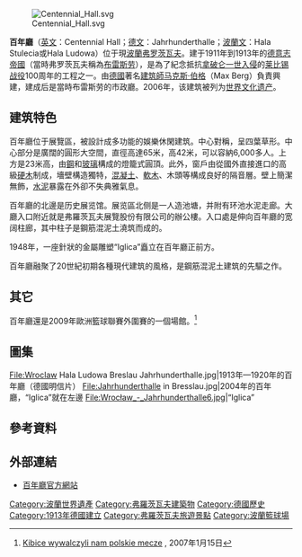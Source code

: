 {{世界文化遗产概要表
| site_img = Wrocław_-_Jahrhunderthalle5.jpg
| site_img_capt = 百年廳
| site_img_width = 350px
| zh_name = 弗罗茨瓦夫的百年厅
| en_name = Centennial Hall in Wrocław
| fr_name = Hall du Centenaire de Wrocław
| country = {{POL}}
| Region = 欧洲和北美地区
| criterion_c = (i) (ii) (iv)
| rg_year = 2006
| ex_rg_year = 
| remarks = 
| org_url = http://whc.unesco.org/en/list/1165
| map_img = 
| map_img_width = 
| locator_x = 
| locator_y = 
}}
[[File:Centennial_Hall.svg|thumb]]

'''百年廳'''（[[英文|英文]]：Centennial Hall；[[德文|德文]]：Jahrhunderthalle；[[波蘭文|波蘭文]]：Hala Stulecia或Hala Ludowa）位于現[[波蘭|波蘭]][[弗罗茨瓦夫|弗罗茨瓦夫]]。建于1911年到1913年的[[德意志帝國|德意志帝國]]（當時弗罗茨瓦夫稱為[[布雷斯劳|布雷斯劳]]），是為了紀念抵抗[[拿破仑一世|拿破仑一世]][[解放戰爭_(德國)|入侵]]的[[莱比锡战役|莱比锡战役]]100周年的工程之一。由[[德國|德國]]著名[[建筑師|建筑師]][[马克斯·伯格|马克斯·伯格]]（Max Berg）負責興建，建成后是當時布雷斯劳的市政廳。2006年，该建筑被列为[[世界文化遗产|世界文化遗产]]。

== 建筑特色 ==
百年廳位于展覽區，被設計成多功能的娛樂休閑建筑。中心對稱，呈四葉草形。中心部分是廣闊的圓形大空間，直徑高達65米，高42米，可以容納6,000多人。上方是23米高，由[[鋼|鋼]]和[[玻璃|玻璃]]構成的燈籠式圓頂。此外，窗戶由從國外直接進口的高級[[硬木|硬木]]制成，墻壁構造獨特，[[混凝土|混凝土]]、[[軟木|軟木]]、木頭等構成良好的隔音層。壁上簡潔無飾，[[水泥|水泥]]暴露在外卻不失典雅氣息。

百年廳的北邊是历史展览馆。展览區北侧是一人造池塘，并附有环池水泥走廊。大廳入口附近就是弗羅茨瓦夫展覽股份有限公司的辦公樓。入口處是伸向百年廳的宽阔柱廊，其中柱子是鋼筋混泥土澆筑而成的。

1948年，一座針狀的金屬雕塑“Iglica”矗立在百年廳正前方。

百年廳融聚了20世紀初期各種現代建筑的風格，是鋼筋混泥土建筑的先驅之作。

== 其它 ==
百年廳還是2009年歐洲籃球聯賽外圍賽的一個場館。<ref>[http://miasta.gazeta.pl/wroclaw/1,35751,3851818.html Kibice wywalczyli nam polskie mecze] {{webarchive|url=https://web.archive.org/web/20090414164024/http://miasta.gazeta.pl/wroclaw/1,35751,3851818.html |date=2009-04-14 }}, 2007年1月15日</ref>

== 圖集 ==
<gallery>
File:Wroclaw Hala Ludowa Breslau Jahrhunderthalle.jpg|1913年—1920年的百年廳（德國明信片）
File:Jahrhunderthalle in Bresslau.jpg|2004年的百年廳，“Iglica”就在左邊
File:Wrocław_-_Jahrhunderthalle6.jpg|“Iglica”
</gallery>

== 參考資料 ==
<references/>

== 外部連結 ==
{{Commons|Centennial Hall}}
* [https://web.archive.org/web/20101214151750/http://www.halaludowa.wroc.pl/ 百年廳官方網站] {{pl icon}}
{{弗罗茨瓦夫}}
{{波蘭世界遺產}}

{{coord|51|06|26|N|17|04|37|E|region:PL-DS_type:landmark|display=title}}

{{Authority control}}
[[Category:波蘭世界遺產|Category:波蘭世界遺產]]
[[Category:弗羅茨瓦夫建築物|Category:弗羅茨瓦夫建築物]]
[[Category:德國歷史|Category:德國歷史]]
[[Category:1913年德國建立|Category:1913年德國建立]]
[[Category:弗羅茨瓦夫旅遊景點|Category:弗羅茨瓦夫旅遊景點]]
[[Category:波蘭籃球場|Category:波蘭籃球場]]